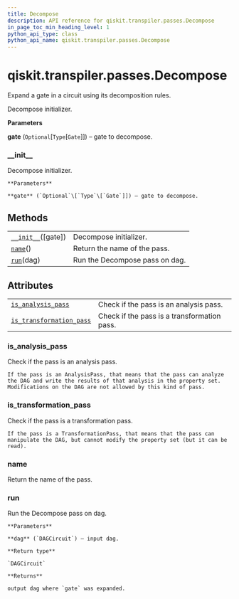 ```yaml
---
title: Decompose
description: API reference for qiskit.transpiler.passes.Decompose
in_page_toc_min_heading_level: 1
python_api_type: class
python_api_name: qiskit.transpiler.passes.Decompose
---
```


<span id="qiskit-transpiler-passes-decompose" />

# qiskit.transpiler.passes.Decompose

<Class id="qiskit.transpiler.passes.Decompose" isDedicatedPage={true} github="https://github.com/qiskit/qiskit/tree/stable/0.16/qiskit/transpiler/passes/basis/decompose.py" signature="Decompose(gate=None)">
  Expand a gate in a circuit using its decomposition rules.

  Decompose initializer.

  **Parameters**

  **gate** (`Optional`\[`Type`\[`Gate`]]) – gate to decompose.

  ### \_\_init\_\_

  <Function id="qiskit.transpiler.passes.Decompose.__init__" name="__init__" signature="__init__(gate=None)">
    Decompose initializer.

    **Parameters**

    **gate** (`Optional`\[`Type`\[`Gate`]]) – gate to decompose.
  </Function>

  ## Methods

  |                                                                                                                   |                                |
  | ----------------------------------------------------------------------------------------------------------------- | ------------------------------ |
  | [`__init__`](#qiskit.transpiler.passes.Decompose.__init__ "qiskit.transpiler.passes.Decompose.__init__")(\[gate]) | Decompose initializer.         |
  | [`name`](#qiskit.transpiler.passes.Decompose.name "qiskit.transpiler.passes.Decompose.name")()                    | Return the name of the pass.   |
  | [`run`](#qiskit.transpiler.passes.Decompose.run "qiskit.transpiler.passes.Decompose.run")(dag)                    | Run the Decompose pass on dag. |

  ## Attributes

  |                                                                                                                                                    |                                             |
  | -------------------------------------------------------------------------------------------------------------------------------------------------- | ------------------------------------------- |
  | [`is_analysis_pass`](#qiskit.transpiler.passes.Decompose.is_analysis_pass "qiskit.transpiler.passes.Decompose.is_analysis_pass")                   | Check if the pass is an analysis pass.      |
  | [`is_transformation_pass`](#qiskit.transpiler.passes.Decompose.is_transformation_pass "qiskit.transpiler.passes.Decompose.is_transformation_pass") | Check if the pass is a transformation pass. |

  ### is\_analysis\_pass

  <Function id="qiskit.transpiler.passes.Decompose.is_analysis_pass" name="is_analysis_pass" signature="property is_analysis_pass">
    Check if the pass is an analysis pass.

    If the pass is an AnalysisPass, that means that the pass can analyze the DAG and write the results of that analysis in the property set. Modifications on the DAG are not allowed by this kind of pass.
  </Function>

  ### is\_transformation\_pass

  <Function id="qiskit.transpiler.passes.Decompose.is_transformation_pass" name="is_transformation_pass" signature="property is_transformation_pass">
    Check if the pass is a transformation pass.

    If the pass is a TransformationPass, that means that the pass can manipulate the DAG, but cannot modify the property set (but it can be read).
  </Function>

  ### name

  <Function id="qiskit.transpiler.passes.Decompose.name" name="name" signature="name()">
    Return the name of the pass.
  </Function>

  ### run

  <Function id="qiskit.transpiler.passes.Decompose.run" name="run" signature="run(dag)">
    Run the Decompose pass on dag.

    **Parameters**

    **dag** (`DAGCircuit`) – input dag.

    **Return type**

    `DAGCircuit`

    **Returns**

    output dag where `gate` was expanded.
  </Function>
</Class>

